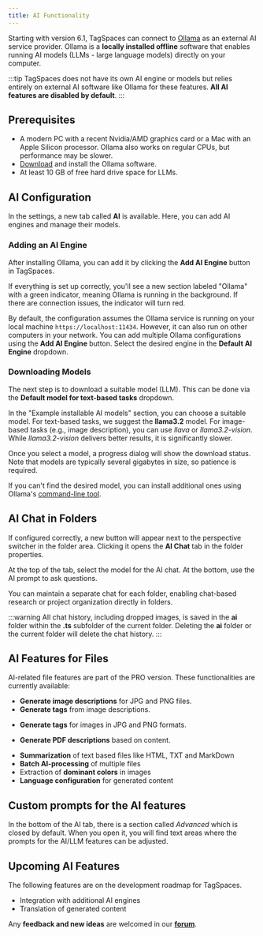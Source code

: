 ```yaml
---
title: AI Functionality
---
```




Starting with version 6.1, TagSpaces can connect to [Ollama](https://ollama.com/) as an external AI service provider. Ollama is a **locally installed offline** software that enables running AI models (LLMs - large language models) directly on your computer.

:::tip
TagSpaces does not have its own AI engine or models but relies entirely on external AI software like Ollama for these features. **All AI features are disabled by default**.
:::

## Prerequisites

- A modern PC with a recent Nvidia/AMD graphics card or a Mac with an Apple Silicon processor. Ollama also works on regular CPUs, but performance may be slower.
- [Download](https://ollama.com/download) and install the Ollama software.
- At least 10 GB of free hard drive space for LLMs.

## AI Configuration

In the settings, a new tab called **AI** is available. Here, you can add AI engines and manage their models.

### Adding an AI Engine

After installing Ollama, you can add it by clicking the **Add AI Engine** button in TagSpaces.

<CenteredImage
caption="Add Ollama as AI engine"
src="/media/ai/settings-add-ollama.avif"
/>

If everything is set up correctly, you'll see a new section labeled "Ollama" with a green indicator, meaning Ollama is running in the background. If there are connection issues, the indicator will turn red.

<CenteredImage
caption="Ollama connected in TagSpaces"
src="/media/ai/settung-ollama-running.avif"
/>

By default, the configuration assumes the Ollama service is running on your local machine `https://localhost:11434`. However, it can also run on other computers in your network. You can add multiple Ollama configurations using the **Add AI Engine** button. Select the desired engine in the **Default AI Engine** dropdown.

### Downloading Models

The next step is to download a suitable model (LLM). This can be done via the **Default model for text-based tasks** dropdown.

<CenteredImage
caption="Choosing AI models"
src="/media/ai/settings-choose-ai-model.avif"
/>

In the "Example installable AI models" section, you can choose a suitable model. For text-based tasks, we suggest the **llama3.2** model. For image-based tasks (e.g., image description), you can use *llava* or *llama3.2-vision*. While *llama3.2-vision* delivers better results, it is significantly slower.

Once you select a model, a progress dialog will show the download status. Note that models are typically several gigabytes in size, so patience is required.

If you can't find the desired model, you can install additional ones using Ollama's [command-line tool](https://github.com/ollama/ollama/tree/main?tab=readme-ov-file#cli-reference).

## AI Chat in Folders

If configured correctly, a new button will appear next to the perspective switcher in the folder area. Clicking it opens the **AI Chat** tab in the folder properties.

<CenteredImage
caption="Open folder AI chat"
src="/media/ai/open-folder-chat.avif"
/>

At the top of the tab, select the model for the AI chat. At the bottom, use the AI prompt to ask questions.

<CenteredImage
caption="AI chat results"
src="/media/ai/folder-chat-results.avif"
/>

You can maintain a separate chat for each folder, enabling chat-based research or project organization directly in folders.

<CenteredImage
caption="Add images to AI prompts"
src="/media/ai/images-in-folder-chat.avif"
/>

:::warning
All chat history, including dropped images, is saved in the **ai** folder within the **.ts** subfolder of the current folder. Deleting the **ai** folder or the current folder will delete the chat history.
:::

## AI Features for Files

<ProFeature /> AI-related file features are part of the PRO version. These functionalities are currently available:

- **Generate image descriptions** for JPG and PNG files.
- **Generate tags** from image descriptions.

<CenteredImage
caption="AI-generated image description"
src="/media/ai/ai-generated-image-description.avif"
/>

- **Generate tags** for images in JPG and PNG formats.

<CenteredImage
caption="AI-generated image tags"
src="/media/ai/ai-generated-image-tags.avif"
/>

- **Generate PDF descriptions** based on content.

<CenteredImage
caption="AI-generated PDF description"
src="/media/ai/ai-generated-pdf-description.avif"
/>

- **Summarization** of text based files like HTML, TXT and MarkDown
- **Batch AI-processing** of multiple files
- Extraction of **dominant colors** in images
- **Language configuration** for generated content

## Custom prompts for the AI features

<ProFeature /> In the bottom of the AI tab, there is a section called _Advanced_ which is closed by default. When you open it, you will find text areas where the prompts for the AI/LLM features can be adjusted.

<CenteredImage
caption="Adjust the prompt for the LLM engines in the settings"
src="/media/ai/custom-ai-prompts.avif"
/>


## Upcoming AI Features

The following features are on the development roadmap for TagSpaces. 
- Integration with additional AI engines
- Translation of generated content


Any **feedback and new ideas** are welcomed in our [**forum**](https://tagspaces.discourse.group/c/feature-requests/6).
